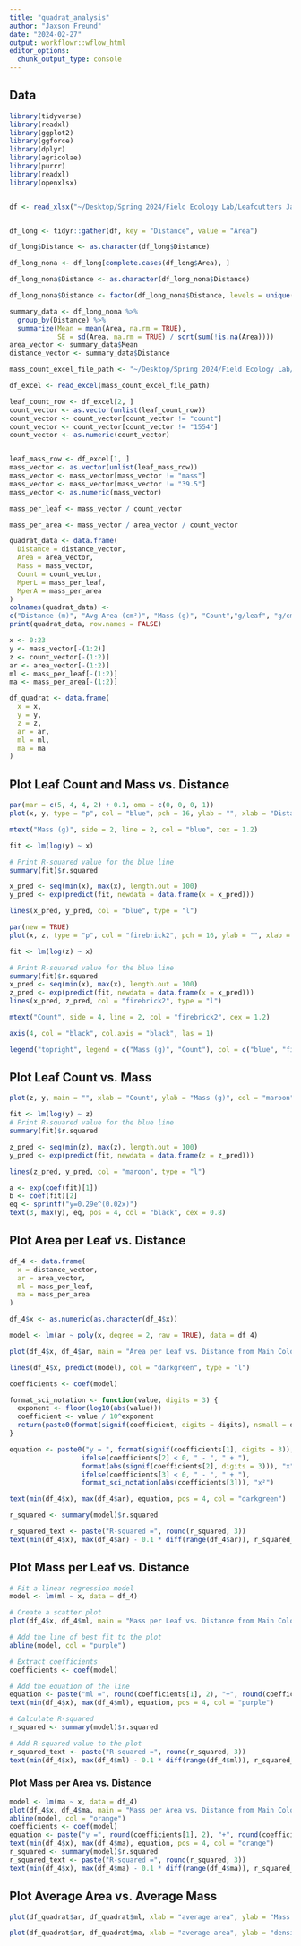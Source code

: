 ```yaml
---
title: "quadrat_analysis"
author: "Jaxson Freund"
date: "2024-02-27"
output: workflowr::wflow_html
editor_options:
  chunk_output_type: console
---
```


## Data

```R
library(tidyverse)
library(readxl)
library(ggplot2)
library(ggforce)
library(dplyr)
library(agricolae)
library(purrr)
library(readxl)
library(openxlsx)


df <- read_xlsx("~/Desktop/Spring 2024/Field Ecology Lab/Leafcutters Jan 2024/Excel Sheets/No statistics.xlsx")


df_long <- tidyr::gather(df, key = "Distance", value = "Area")

df_long$Distance <- as.character(df_long$Distance)

df_long_nona <- df_long[complete.cases(df_long$Area), ]

df_long_nona$Distance <- as.character(df_long_nona$Distance)

df_long_nona$Distance <- factor(df_long_nona$Distance, levels = unique(df_long_nona$Distance))

summary_data <- df_long_nona %>%
  group_by(Distance) %>%
  summarize(Mean = mean(Area, na.rm = TRUE),
            SE = sd(Area, na.rm = TRUE) / sqrt(sum(!is.na(Area))))
area_vector <- summary_data$Mean
distance_vector <- summary_data$Distance

mass_count_excel_file_path <- "~/Desktop/Spring 2024/Field Ecology Lab/Leafcutters Jan 2024/Excel Sheets/Area Data.xlsx"

df_excel <- read_excel(mass_count_excel_file_path)

leaf_count_row <- df_excel[2, ]
count_vector <- as.vector(unlist(leaf_count_row))
count_vector <- count_vector[count_vector != "count"]
count_vector <- count_vector[count_vector != "1554"]
count_vector <- as.numeric(count_vector)


leaf_mass_row <- df_excel[1, ]
mass_vector <- as.vector(unlist(leaf_mass_row))
mass_vector <- mass_vector[mass_vector != "mass"]
mass_vector <- mass_vector[mass_vector != "39.5"]
mass_vector <- as.numeric(mass_vector)

mass_per_leaf <- mass_vector / count_vector

mass_per_area <- mass_vector / area_vector / count_vector  
```

```R
quadrat_data <- data.frame(
  Distance = distance_vector,
  Area = area_vector,
  Mass = mass_vector,
  Count = count_vector,
  MperL = mass_per_leaf,
  MperA = mass_per_area
)
colnames(quadrat_data) <-
c("Distance (m)", "Avg Area (cm²)", "Mass (g)", "Count","g/leaf", "g/cm²")
print(quadrat_data, row.names = FALSE)
```

```R
x <- 0:23
y <- mass_vector[-(1:2)]
z <- count_vector[-(1:2)]
ar <- area_vector[-(1:2)]
ml <- mass_per_leaf[-(1:2)]
ma <- mass_per_area[-(1:2)]

df_quadrat <- data.frame(
  x = x,
  y = y,
  z = z,
  ar = ar,
  ml = ml,
  ma = ma
)
```

## Plot Leaf Count and Mass vs. Distance
```R
par(mar = c(5, 4, 4, 2) + 0.1, oma = c(0, 0, 0, 1))
plot(x, y, type = "p", col = "blue", pch = 16, ylab = "", xlab = "Distance (m)", axes = TRUE)

mtext("Mass (g)", side = 2, line = 2, col = "blue", cex = 1.2)  

fit <- lm(log(y) ~ x)

# Print R-squared value for the blue line
summary(fit)$r.squared

x_pred <- seq(min(x), max(x), length.out = 100)
y_pred <- exp(predict(fit, newdata = data.frame(x = x_pred)))

lines(x_pred, y_pred, col = "blue", type = "l")

par(new = TRUE)
plot(x, z, type = "p", col = "firebrick2", pch = 16, ylab = "", xlab = "", axes = FALSE)

fit <- lm(log(z) ~ x)

# Print R-squared value for the blue line
summary(fit)$r.squared
x_pred <- seq(min(x), max(x), length.out = 100)
z_pred <- exp(predict(fit, newdata = data.frame(x = x_pred)))
lines(x_pred, z_pred, col = "firebrick2", type = "l")

mtext("Count", side = 4, line = 2, col = "firebrick2", cex = 1.2)  

axis(4, col = "black", col.axis = "black", las = 1)  

legend("topright", legend = c("Mass (g)", "Count"), col = c("blue", "firebrick2"), pch = 16)
```

## Plot Leaf Count vs. Mass
```R
plot(z, y, main = "", xlab = "Count", ylab = "Mass (g)", col = "maroon", pch = 16)

fit <- lm(log(y) ~ z)
# Print R-squared value for the blue line
summary(fit)$r.squared

z_pred <- seq(min(z), max(z), length.out = 100)
y_pred <- exp(predict(fit, newdata = data.frame(z = z_pred)))

lines(z_pred, y_pred, col = "maroon", type = "l")

a <- exp(coef(fit)[1])
b <- coef(fit)[2]
eq <- sprintf("y=0.29e^(0.02x)")
text(3, max(y), eq, pos = 4, col = "black", cex = 0.8)
```

## Plot Area per Leaf vs. Distance
```R
df_4 <- data.frame(
  x = distance_vector,
  ar = area_vector,
  ml = mass_per_leaf,
  ma = mass_per_area
)

df_4$x <- as.numeric(as.character(df_4$x))

model <- lm(ar ~ poly(x, degree = 2, raw = TRUE), data = df_4)

plot(df_4$x, df_4$ar, main = "Area per Leaf vs. Distance from Main Colony Entrance", xlab = "Distance (m)", ylab = "Area per Leaf", col = "darkgreen", pch = 16)

lines(df_4$x, predict(model), col = "darkgreen", type = "l")

coefficients <- coef(model)

format_sci_notation <- function(value, digits = 3) {
  exponent <- floor(log10(abs(value)))
  coefficient <- value / 10^exponent
  return(paste0(format(signif(coefficient, digits = digits), nsmall = digits), "(10^-", abs(exponent),")"))
}

equation <- paste0("y = ", format(signif(coefficients[1], digits = 3)), 
                  ifelse(coefficients[2] < 0, " - ", " + "), 
                  format(abs(signif(coefficients[2], digits = 3))), "x", 
                  ifelse(coefficients[3] < 0, " - ", " + "), 
                  format_sci_notation(abs(coefficients[3])), "x²")

text(min(df_4$x), max(df_4$ar), equation, pos = 4, col = "darkgreen")

r_squared <- summary(model)$r.squared

r_squared_text <- paste("R-squared =", round(r_squared, 3))
text(min(df_4$x), max(df_4$ar) - 0.1 * diff(range(df_4$ar)), r_squared_text, pos = 4, col = "black")
```

## Plot Mass per Leaf vs. Distance
```R
# Fit a linear regression model
model <- lm(ml ~ x, data = df_4)

# Create a scatter plot
plot(df_4$x, df_4$ml, main = "Mass per Leaf vs. Distance from Main Colony Entrance", xlab = "Distance (m)", ylab = "Mass per Leaf", col = "purple", pch = 16)

# Add the line of best fit to the plot
abline(model, col = "purple")

# Extract coefficients
coefficients <- coef(model)

# Add the equation of the line
equation <- paste("ml =", round(coefficients[1], 2), "+", round(coefficients[2], 2), "* x")
text(min(df_4$x), max(df_4$ml), equation, pos = 4, col = "purple")

# Calculate R-squared
r_squared <- summary(model)$r.squared

# Add R-squared value to the plot
r_squared_text <- paste("R-squared =", round(r_squared, 3))
text(min(df_4$x), max(df_4$ml) - 0.1 * diff(range(df_4$ml)), r_squared_text, pos = 4, col = "black")
```

### Plot Mass per Area vs. Distance
```R
model <- lm(ma ~ x, data = df_4)
plot(df_4$x, df_4$ma, main = "Mass per Area vs. Distance from Main Colony Entrance", xlab = "Distance (m)", ylab = "Mass per Area", col = "orange", pch = 16)
abline(model, col = "orange")
coefficients <- coef(model)
equation <- paste("y =", round(coefficients[1], 2), "+", round(coefficients[2], 2), "* x")
text(min(df_4$x), max(df_4$ma), equation, pos = 4, col = "orange")
r_squared <- summary(model)$r.squared
r_squared_text <- paste("R-squared =", round(r_squared, 3))
text(min(df_4$x), max(df_4$ma) - 0.1 * diff(range(df_4$ma)), r_squared_text, pos = 4, col = "black")
```

## Plot Average Area vs. Average Mass
```R
plot(df_quadrat$ar, df_quadrat$ml, xlab = "average area", ylab = "Mass per leaf", col = "pink4", pch = 16)
```
```R
plot(df_quadrat$ar, df_quadrat$ma, xlab = "average area", ylab = "density or thickness (g/cm^2)", col = "pink4", pch = 16)
```
